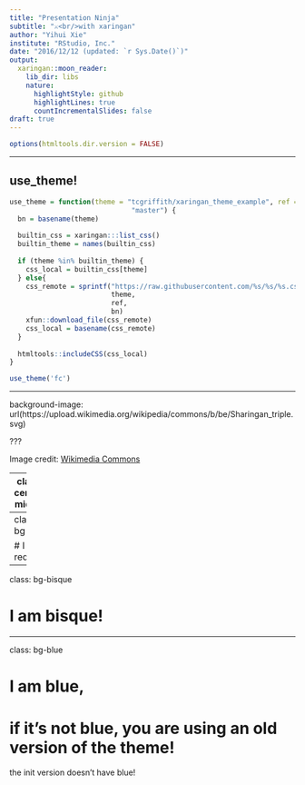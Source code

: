 ```yaml
---
title: "Presentation Ninja"
subtitle: "⚔<br/>with xaringan"
author: "Yihui Xie"
institute: "RStudio, Inc."
date: "2016/12/12 (updated: `r Sys.Date()`)"
output:
  xaringan::moon_reader:
    lib_dir: libs
    nature:
      highlightStyle: github
      highlightLines: true
      countIncrementalSlides: false
draft: true
---
```



```r
options(htmltools.dir.version = FALSE)
```

---

## use_theme!

```r
use_theme = function(theme = "tcgriffith/xaringan_theme_example", ref =
                              "master") {
  bn = basename(theme)
  
  builtin_css = xaringan:::list_css()
  builtin_theme = names(builtin_css)
  
  if (theme %in% builtin_theme) {
    css_local = builtin_css[theme]
  } else{
    css_remote = sprintf("https://raw.githubusercontent.com/%s/%s/%s.css",
                         theme,
                         ref,
                         bn)
    xfun::download_file(css_remote)
    css_local = basename(css_remote)
  }
  
  htmltools::includeCSS(css_local)
}

use_theme('fc')
```

---

background-image: url(https://upload.wikimedia.org/wikipedia/commons/b/be/Sharingan_triple.svg)

???

Image credit: [Wikimedia Commons](https://commons.wikimedia.org/wiki/File:Sharingan_triple.svg)

---
class: center, middle

# xaringan

### /ʃaː.'riŋ.ɡan/


---
class: bg-red

# I am red!


---
class: bg-bisque

# I am bisque!

---
class: bg-blue

# I am blue, 

# if it's not blue, you are using an old version of the theme!

the init version doesn't have blue!



